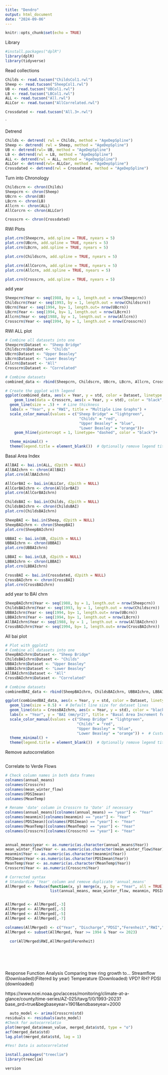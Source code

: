 ```yaml
---
title: "Dendro"
output: html_document
date: "2024-09-06"
---
```


```r
knitr::opts_chunk$set(echo = TRUE)
```


Library
```r
#install.packages("dplR")
library(dplR)
library(tidyverse)
```

Read collections
```r
Childs <- read.tucson("ChildsCol1.rwl")
Sheep <- read.tucson("SheepCol1.rwl")
UB <- read.tucson("UBCol1.rwl")
LB <- read.tucson("LBCol1.rwl")
ALL <- read.tucson("All.rwl")
ALLCor <- read.tucson("AllCorrelated.rwl")

Crossdated <- read.tucson("All.3+.rwl")
```

`

Detrend
```r
Childs <- detrend( rwl = Childs, method = "AgeDepSpline")
Sheep <- detrend( rwl = Sheep, method = "AgeDepSpline")
UB <- detrend(rwl= UB, method = "AgeDepSpline")
LB <- detrend(rwl = LB, method = "AgeDepSpline")
ALL <- detrend(rwl = ALL, method = "AgeDepSpline")
ALLCor <- detrend(rwl= ALLCor, method = "AgeDepSpline")
Crossdated <- detrend(rwl = Crossdated, method = "AgeDepSpline")
```

Turn into Chronology
```r
Childscrn <- chron(Childs)
Sheepcrn <- chron(Sheep)
UBcrn <- chron(UB)
LBcrn <- chron(LB)
Allcrn <- chron(ALL)
AllCorcrn <- chron(ALLCor)

Crosscrn <- chron(Crossdated)

```


RWI Plots
```r
plot.crn(Sheepcrn, add.spline = TRUE, nyears = 5)
plot.crn(UBcrn, add.spline = TRUE, nyears = 5)
plot.crn(LBcrn, add.spline = TRUE, nyears = 5)

plot.crn(Childscrn, add.spline = TRUE, nyears = 5)

plot.crn(AllCorcrn, add.spline = TRUE, nyears = 5)
plot.crn(Allcrn, add.spline = TRUE, nyears = 5)

plot.crn(Crosscrn, add.spline = TRUE, nyears = 5)


```

add year
```r
Sheepcrn$Year <- seq(1988, by = 1, length.out = nrow(Sheepcrn))
Childscrn$Year <- seq(1993, by = 1, length.out = nrow(Childscrn))
UBcrn$Year <- seq(1994, by= 1, length.out= nrow(UBcrn))
LBcrn$Year <- seq(1994, by= 1, length.out = nrow(LBcrn))
Allcrn$Year <- seq(1988, by = 1, length.out = nrow(Allcrn))
Crosscrn$Year <- seq(1994, by = 1, length.out = nrow(Crosscrn))

```

RWI ALL plot
```r

# Combine all datasets into one
Sheepcrn$Dataset <- "Sheep Bridge"
Childscrn$Dataset <- "Childs"
UBcrn$Dataset <- "Upper Beasley"
LBcrn$Dataset <- "Lower Beasley"
Allcrn$Dataset <- "All"
Crosscrn$Dataset <- "Correlated"

# Combine datasets
combined_data <- rbind(Sheepcrn, Childscrn, UBcrn, LBcrn, Allcrn, Crosscrn)

# Create the ggplot with legend
ggplot(combined_data, aes(x = Year, y = std, color = Dataset, linetype = Dataset)) +
    geom_line(data = Crosscrn, aes(x = Year, y = std), color = "black", size = 1) +  # Thicker black line
  geom_line(size = .5) +  # Line thickness
  labs(x = "Year", y = "RWI", title = "Multiple Line Graphs") +
  scale_color_manual(values = c("Sheep Bridge" = "lightgreen", 
                                 "Childs" = "red", 
                                 "Upper Beasley" = "blue", 
                                 "Lower Beasley" = "orange"))+
    geom_hline(yintercept = 1, linetype= "dashed", color = "black")+

  theme_minimal() +
  theme(legend.title = element_blank())  # Optionally remove legend title

```



Basal Area Index

```r
AllBAI <- bai.in(ALL, d2pith = NULL)
AllBAIchrn <- chron(AllBAI)
plot.crn(AllBAIchrn)

AllCorBAI <- bai.in(ALLCor, d2pith = NULL)
AllCorBAIchrn <- chron(AllCorBAI)
plot.crn(AllCorBAIchrn)

ChildsBAI <- bai.in(Childs, d2pith = NULL)
ChildsBAIchrn <- chron(ChildsBAI)
plot.crn(ChildsBAIchrn)

SheepBAI <- bai.in(Sheep, d2pith = NULL)
SheepBAIchrn <- chron(SheepBAI)
plot.crn(SheepBAIchrn)

UBBAI <- bai.in(UB, d2pith = NULL)
UBBAIchrn <- chron(UBBAI)
plot.crn(UBBAIchrn)

LBBAI <- bai.in(LB, d2pith = NULL)
LBBAIchrn <- chron(LBBAI)
plot.crn(LBBAIchrn)

CrossBAI <- bai.in(Crossdated, d2pith = NULL)
CrossBAIchrn <- chron(CrossBAI)
plot.crn(CrossBAIchrn)
```

add year to BAI chrn
```r
SheepBAIchrn$Year <- seq(1988, by = 1, length.out = nrow(Sheepcrn))
ChildsBAIchrn$Year <- seq(1993, by = 1, length.out = nrow(Childscrn))
UBBAIchrn$Year <- seq(1994, by= 1, length.out= nrow(UBcrn))
LBBAIchrn$Year <- seq(1994, by= 1, length.out = nrow(LBcrn))
AllBAIchrn$Year <- seq(1988, by = 1 , length.out = nrow(AllBAIchrn))
CrossBAIchrn$Year <- seq(1994, by= 1, length.out= nrow(CrossBAIchrn))
```

All bai plot


```r
# Plot with ggplot2
# Combine all datasets into one
SheepBAIchrn$Dataset <- "Sheep Bridge"
ChildsBAIchrn$Dataset <- "Childs"
UBBAIchrn$Dataset <- "Upper Beasley"
LBBAIchrn$Dataset <- "Lower Beasley"
AllBAIchrn$Dataset <- "All"
CrossBAIchrn$Dataset <- "Correlated"

# Combine datasets
combinedBAI_data <- rbind(SheepBAIchrn, ChildsBAIchrn, UBBAIchrn, LBBAIchrn, AllBAIchrn, CrossBAIchrn)

ggplot(combinedBAI_data, aes(x = Year, y = std, color = Dataset, linetype = Dataset)) +
  geom_line(size = 0.5) +  # Default line size for dataset lines
  geom_line(data = CrossBAIchrn, aes(x = Year, y = std), color = "black", size = 1) +  # Thicker black line
  labs(x = "Year", y = "BAI (mm/yr2)", title = "Basal Area Increment for all sites") +
  scale_color_manual(values = c("Sheep Bridge" = "lightgreen", 
                                "Childs" = "red", 
                                "Upper Beasley" = "blue", 
                                "Lower Beasley" = "orange")) +  # Custom colors
  theme_minimal() +
  theme(legend.title = element_blank())  # Optionally remove legend title

```





Remove autocorrelation


```r

```



Correlate to Verde Flows

```r
# Check column names in both data frames
colnames(annual_means)
colnames(Crosscrn)
colnames(mean_winter_flow)
colnames(PDSImean)
colnames(MeanTemp)

# Rename 'date' column in Crosscrn to 'Date' if necessary
colnames(annual_means)[colnames(annual_means) == "year"] <- "Year"
colnames(meanmin)[colnames(meanmin) == "year"] <- "Year"
colnames(PDSImean)[colnames(PDSImean) == "year"] <- "Year"
colnames(MeanTemp)[colnames(MeanTemp) == "year"] <- "Year"
colnames(Crosscrn)[colnames(Crosscrn) == "year"] <- "Year"

 
annual_means$year <- as.numeric(as.character(annual_means$Year))
mean_winter_flow$Year <- as.numeric(as.character(mean_winter_flow$Year))
meanmin$Year <- as.numeric(as.character(meanmin$Year))
PDSImean$Year <-as.numeric(as.character(PDSImean$Year))
MeanTemp$Year <- as.numeric(as.character(MeanTemp$Year))
Crosscrn$Year <- as.numeric(Crosscrn$Year)

# Corrected syntax
# Standardize 'Year' column and remove duplicate 'annual_means'
AllMerged <- Reduce(function(x, y) merge(x, y, by = "Year", all = TRUE), 
                    list(annual_means, mean_winter_flow, meanmin, PDSImean, MeanTemp, Crosscrn))


AllMerged <- AllMerged[,-3]
AllMerged <- AllMerged[,-5]
AllMerged <- AllMerged[,-5]
AllMerged <- AllMerged[,-7]

colnames(AllMerged) <- c("Year", "Discharge","PDSI","Ferenheit","RWI","Sample Depth")
AllMerged <- subset(AllMerged, Year >= 1994 & Year <= 2023)

  cor(AllMerged$RWI,AllMerged$Ferenheit)



  
  
```

Response Function Analysis
Comparing tree ring growth to...
Streamflow (Downloaded)(Filtered by year)
Temperature (Downloaded)
VPD?
RH?
PDSI (downloaded)

https://www.ncei.noaa.gov/access/monitoring/climate-at-a-glance/county/time-series/AZ-025/tavg/1/0/1993-2023?base_prd=true&begbaseyear=1901&endbaseyear=2000

```r
  auto_model <- arima(Crosscrn$std)
residuals <- residuals(auto_model)
#Check for autocorrelatio
plot(merged_data$mean_value, merged_data$std, type = "o")
acf(merged_data$std)
lag.plot(merged_data$std, lag = 1)

#Yes! Data is autocorrelated

```

```r
install.packages("treeclim")
library(treeclim)

version
```

